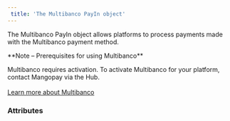 ```yaml
---  
 title: 'The Multibanco PayIn object'  
---  
```


  

The Multibanco PayIn object allows platforms to process payments made with the Multibanco payment method.  

<Note>  
**Note – Prerequisites for using Multibanco** 
  
Multibanco requires activation. To activate Multibanco for your platform, contact Mangopay via the Hub.  
</Note>  
<a href="#" class="btn Secondary normal">Learn more about Multibanco</a>  

### Attributes  

<Id />  

<Tag />  

<CreationDate />  

<AuthorId1 />  

<DebitedFunds2 />  

<CreditedFunds2 />  

<Fees1 />  

<Status1 />  

<ResultCode />  

<ResultMessage />  

<ExecutionDate />  

<Type />  

<Nature />  

<CreditedWalletId1 />  

<CreditedUserId />  

<PaymentType7 />  

<ExecutionType />  

<ReturnURL2 />  

<RedirectURL1 />  

<StatementDescriptor />  

<ProfilingAttemptReference />